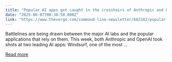 ```yaml
---
title: "Popular AI apps get caught in the crosshairs of Anthropic and OpenAI"
date: "2025-06-07T00:38:50.000Z"
link: "https://www.theverge.com/command-line-newsletter/682102/popular-ai-apps-crosshairs-anthropic-openai"
---
```


Battlelines are being drawn between the major AI labs and the popular applications that rely on them.
This week, both Anthropic and OpenAI took shots at two leading AI apps: Windsurf, one of the most ...

[Read more](https://www.theverge.com/command-line-newsletter/682102/popular-ai-apps-crosshairs-anthropic-openai)
